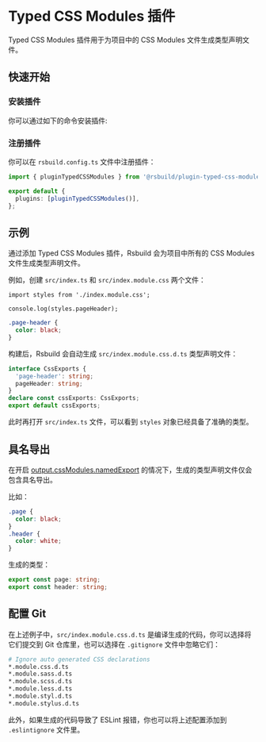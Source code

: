 # Typed CSS Modules 插件


<SourceCode href="https://github.com/web-infra-dev/rsbuild/tree/main/packages/plugin-typed-css-modules" />

Typed CSS Modules 插件用于为项目中的 CSS Modules 文件生成类型声明文件。

## 快速开始

### 安装插件

你可以通过如下的命令安装插件:


<PackageManagerTabs command="add @rsbuild/plugin-typed-css-modules -D" />

### 注册插件

你可以在 `rsbuild.config.ts` 文件中注册插件：

```ts title="rsbuild.config.ts"
import { pluginTypedCSSModules } from '@rsbuild/plugin-typed-css-modules';

export default {
  plugins: [pluginTypedCSSModules()],
};
```

## 示例

通过添加 Typed CSS Modules 插件，Rsbuild 会为项目中所有的 CSS Modules 文件生成类型声明文件。

例如，创建 `src/index.ts` 和 `src/index.module.css` 两个文件：

```tsx title="src/index.ts"
import styles from './index.module.css';

console.log(styles.pageHeader);
```

```css title="index.module.css"
.page-header {
  color: black;
}
```

构建后，Rsbuild 会自动生成 `src/index.module.css.d.ts` 类型声明文件：

```ts title="src/index.module.css.d.ts"
interface CssExports {
  'page-header': string;
  pageHeader: string;
}
declare const cssExports: CssExports;
export default cssExports;
```

此时再打开 `src/index.ts` 文件，可以看到 `styles` 对象已经具备了准确的类型。

## 具名导出

在开启 [output.cssModules.namedExport](/config/output/css-modules#cssmodulesnamedexport) 的情况下，生成的类型声明文件仅会包含具名导出。

比如：

```css title="index.module.css"
.page {
  color: black;
}
.header {
  color: white;
}
```

生成的类型：

```ts title="src/index.module.css.d.ts"
export const page: string;
export const header: string;
```

## 配置 Git

在上述例子中，`src/index.module.css.d.ts` 是编译生成的代码，你可以选择将它们提交到 Git 仓库里，也可以选择在 `.gitignore` 文件中忽略它们：

```bash
# Ignore auto generated CSS declarations
*.module.css.d.ts
*.module.sass.d.ts
*.module.scss.d.ts
*.module.less.d.ts
*.module.styl.d.ts
*.module.stylus.d.ts
```

此外，如果生成的代码导致了 ESLint 报错，你也可以将上述配置添加到 `.eslintignore` 文件里。
